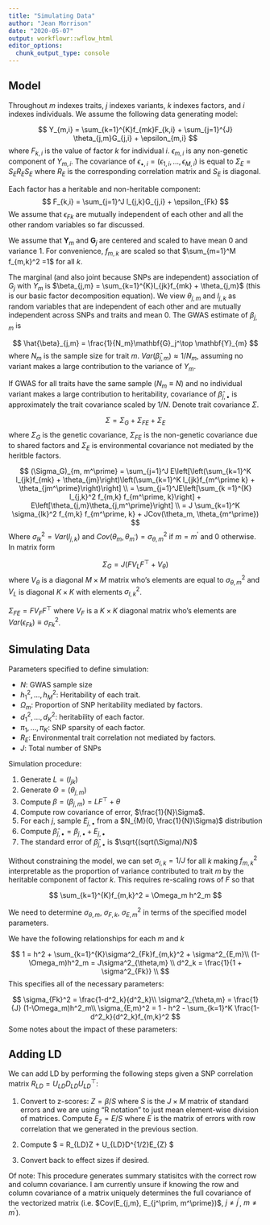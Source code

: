 ```yaml
---
title: "Simulating Data"
author: "Jean Morrison"
date: "2020-05-07"
output: workflowr::wflow_html
editor_options:
  chunk_output_type: console
---
```


## Model

Throughout $m$ indexes traits, $j$ indexes variants, $k$ indexes factors, and $i$ indexes individuals. We assume the following data generating model:

$$
Y_{m,i} = \sum_{k=1}^{K}f_{mk}F_{k,i} + \sum_{j=1}^{J} \theta_{j,m}G_{j,i} + \epsilon_{m,i}
$$
where $F_{k,i}$ is the value of factor $k$ for individual $i$. $\epsilon_{m,i}$ is any non-genetic component of $Y_{m,i}$. 
The covariance of $\epsilon_{\bullet, i} = (\epsilon_{1,i}, \dots, \epsilon_{M,i})$ is equal to $\Sigma_E = S_{E}R_E S_E$ where $R_E$ is the corresponding correlation matrix and $S_E$ is diagonal. 


Each factor has a heritable and non-heritable component:
$$
F_{k,i} = \sum_{j=1}^J l_{j,k}G_{j,i} + \epsilon_{Fk}
$$
We assume that $\epsilon_{Fk}$ are mutually independent of each other and all the other random variables so far discussed. 

We assume that $\mathbf{Y}_m$ and $\mathbf{G}_{j}$ are centered and scaled to have mean 0 and variance 1. For convenience, $f_{m,k}$ are scaled so that $\sum_{m=1}^M f_{m,k}^2 =1$ for all $k$. 

The marginal (and also joint because SNPs are independent) association of $G_j$ with $Y_m$ is $\beta_{j,m} = \sum_{k=1}^{K}l_{jk}f_{mk} + \theta_{j,m}$ (this is our basic factor decomposition equation).  We view $\theta_{j,m}$ and $l_{j,k}$ as random variables that are independent of each other and are mutually independent across SNPs and traits and mean 0. The GWAS estimate of $\beta_{j,m}$ is 

$$
\hat{\beta}_{j,m} = \frac{1}{N_m}\mathbf{G}_j^\top \mathbf{Y}_{m}
$$
 where $N_m$ is the sample size for trait $m$. $Var(\hat{\beta}_{j,m}) \approx 1/N_m$, assuming no variant makes a large contribution to the variance of $Y_m$. 
 
If GWAS for all traits have the same sample ($N_m \equiv N$) and no individual variant makes a large contribution to heritability, covariance of $\hat{\beta}_{j, \bullet}$ is approximately the trait covariance scaled by $1/N$. Denote trait covariance $\Sigma$. 

$$
\Sigma = \Sigma_G + \Sigma_{FE} + \Sigma_E
$$
where $\Sigma_G$ is the genetic covariance, $\Sigma_{FE}$ is the non-genetic covariance due to shared factors and $\Sigma_E$ is environmental covariance not mediated by the heritble factors. 

$$
(\Sigma_G)_{m, m^\prime} = \sum_{j=1}^J E\left[\left(\sum_{k=1}^K l_{jk}f_{mk} + \theta_{jm}\right)\left(\sum_{k=1}^K l_{jk}f_{m^\prime k} + \theta_{jm^\prime}\right)\right]  \\
 = \sum_{j=1}^JE\left[\sum_{k =1}^{K} l_{j,k}^2 f_{m,k} f_{m^\prime, k}\right]  + E\left[\theta_{j,m}\theta_{j,m^\prime}\right]   \\
 = J \sum_{k=1}^K \sigma_{lk}^2  f_{m,k} f_{m^\prime, k} + JCov(\theta_m, \theta_{m^\prime})
 $$
Where $\sigma_{lk}^2 = Var(l_{j,k})$ and $Cov(\theta_m, \theta_{m^\prime}) = \sigma_{\theta,m}^2$ if $m = m^\prime$ and 0 otherwise. In matrix form

 $$
\Sigma_G = J (FV_LF^\top + V_\theta)
$$
where $V_\theta$ is a diagonal $M\times M$ matrix who's elements are equal to $\sigma^2_{\theta, m}$ and  $V_L$ is diagonal $K\times K$ with elements $\sigma^2_{l,k}$.

$\Sigma_{FE} = FV_{F}F^\top$ where $V_F$ is a $K \times K$ diagonal matrix who's elements are $Var(\epsilon_{Fk}) \equiv \sigma^2_{Fk}$. 

## Simulating Data
 
Parameters specified to define simulation:

+ $N$: GWAS sample size
+ $h^2_1, \dots, h^2_{M}$: Heritability of each trait.
+ $\Omega_m$: Proportion of SNP heritability mediated by factors. 
+ $d^2_1, \dots, d^2_K$: heritability of each factor.
+ $\pi_1, \dots, \pi_K$: SNP sparsity of each factor.
+ $R_E$: Environmental trait correlation not mediated by factors.
+ $J$: Total number of SNPs

Simulation procedure:

1. Generate $L = (l_{jk})$
2. Generate $\Theta = (\theta_{j,m})$
3. Compute $\beta = (\beta_{j,m}) = LF^\top + \theta$
4. Compute row covariance of error, $\frac{1}{N}\Sigma$.
5. For each $j$, sample $E_{j,\bullet}$ from a $N_{M}(0, \frac{1}{N}\Sigma)$ distribution
6. Compute $\hat{\beta}_{j,\bullet} = \beta_{j,\bullet} + E_{j, \bullet}$
7. The standard error of $\hat{\beta}_{j, \bullet}$ is $\sqrt{(sqrt(\Sigma)/N}$

Without constraining the model, we can set $\sigma_{l,k} = 1/J$ for all $k$ making $f_{m,k}^2$ interpretable as the proportion of variance contributed to trait $m$ by the heritable component of factor $k$. This requires re-scaling rows of $F$ so that

$$
\sum_{k=1}^{K}f_{m,k}^2 = \Omega_m h^2_m
$$

We need to determine $\sigma_{\theta, m}$, $\sigma_{F,k}$, $\sigma^2_{E,m}$ in terms of the specified model parameters.

We have the following relationships for each $m$ and $k$

$$
1 = h^2 + \sum_{k=1}^{K}\sigma^2_{Fk}f_{m,k}^2 + \sigma^2_{E,m}\\
(1-\Omega_m)h^2_m =  J\sigma^2_{\theta,m} \\
d^2_k =  \frac{1}{1 + \sigma^2_{Fk}} \\
$$
This specifies all of the necessary parameters:

$$
\sigma_{Fk}^2 = \frac{1-d^2_k}{d^2_k}\\
\sigma^2_{\theta,m} = \frac{1}{J} (1-\Omega_m)h^2_m\\
\sigma_{E,m}^2 = 1 - h^2 - \sum_{k=1}^K \frac{1-d^2_k}{d^2_k}f_{m,k}^2
$$
Some notes about the impact of these parameters: 

## Adding LD

We can add LD by performing the following steps given a SNP correlation matrix $R_{LD} = U_{LD}D_{LD}U_{LD}^\top$:

1. Convert to z-scores: $Z = \beta/S$ where $S$ is the $J \times M$ matrix of standard errors and we are using "R notation" to just mean element-wise division of matrices. Compute $E_z = E/S$ where $E$ is the matrix of errors with row correlation that we generated in the previous section. 

2. Compute $\hat{Z} = R_{LD}Z + U_{LD}D^{1/2}E_{Z} $

3. Convert back to effect sizes if desired.


Of note: This procedure generates summary statisitcs with the correct row and column covariance. I am currently unsure if knowing the row and column covariance of a matrix uniquely determines the full covariance of the vectorized matrix (i.e. $Cov(E_{j,m}, E_{j^\prim, m^\prime})$, $j\neq j^\prime$, $m \neq m^\prime$). 
